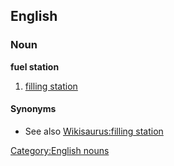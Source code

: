 ==English==
{{wikipedia}}

===Noun===
'''fuel station'''

# [[filling station]]

====Synonyms====
{{filling station}}
* See also [[Wikisaurus:filling station]]

[[Category:English nouns]]